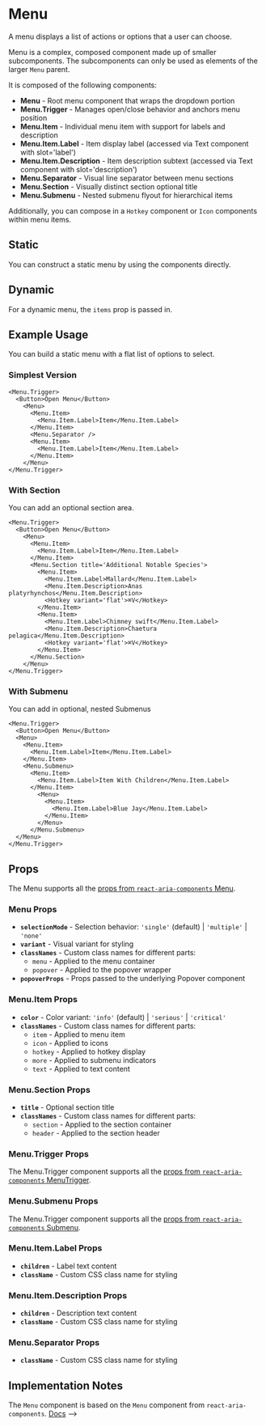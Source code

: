 

<Meta of={MenuStories} />

# Menu
A menu displays a list of actions or options that a user can choose.

Menu is a complex, composed component made up of smaller subcomponents. The subcomponents can only be used as elements of the larger `Menu` parent.

It is composed of the following components:

- **Menu** - Root menu component that wraps the dropdown portion
- **Menu.Trigger** - Manages open/close behavior and anchors menu position
- **Menu.Item** - Individual menu item with support for labels and description
- **Menu.Item.Label** - Item display label (accessed via Text component with slot='label')
- **Menu.Item.Description** - Item description subtext (accessed via Text component with slot='description')
- **Menu.Separator** - Visual line separator between menu sections
- **Menu.Section** - Visually distinct section optional title
- **Menu.Submenu** - Nested submenu flyout for hierarchical items

Additionally, you can compose in a `Hotkey` component or `Icon` components within menu items.

## Static
You can construct a static menu by using the components directly.
<Canvas of={MenuStories.Basic} />

## Dynamic
For a dynamic menu, the `items` prop is passed in.
<Canvas of={MenuStories.Dynamic} />

## Example Usage
You can build a static menu with a flat list of options to select.

### Simplest Version
```
<Menu.Trigger>
  <Button>Open Menu</Button>
    <Menu>
      <Menu.Item>
        <Menu.Item.Label>Item</Menu.Item.Label>
      </Menu.Item>
      <Menu.Separator />
      <Menu.Item>
        <Menu.Item.Label>Item</Menu.Item.Label>
      </Menu.Item>
    </Menu>
</Menu.Trigger>
```

### With Section
You can add an optional section area.
```
<Menu.Trigger>
  <Button>Open Menu</Button>
    <Menu>
      <Menu.Item>
        <Menu.Item.Label>Item</Menu.Item.Label>
      </Menu.Item>
      <Menu.Section title='Additional Notable Species'>
        <Menu.Item>
          <Menu.Item.Label>Mallard</Menu.Item.Label>
          <Menu.Item.Description>Anas platyrhynchos</Menu.Item.Description>
          <Hotkey variant='flat'>⌘V</Hotkey>
        </Menu.Item>
        <Menu.Item>
          <Menu.Item.Label>Chimney swift</Menu.Item.Label>
          <Menu.Item.Description>Chaetura pelagica</Menu.Item.Description>
          <Hotkey variant='flat'>⌘V</Hotkey>
        </Menu.Item>
      </Menu.Section>
    </Menu>
</Menu.Trigger>
```

### With Submenu
You can add in optional, nested Submenus

```
<Menu.Trigger>
  <Button>Open Menu</Button>
  <Menu>
    <Menu.Item>
      <Menu.Item.Label>Item</Menu.Item.Label>
    </Menu.Item>
    <Menu.Submenu>
      <Menu.Item>
        <Menu.Item.Label>Item With Children</Menu.Item.Label>
      </Menu.Item>
        <Menu>
          <Menu.Item>
            <Menu.Item.Label>Blue Jay</Menu.Item.Label>
          </Menu.Item>
        </Menu>
      </Menu.Submenu>
  </Menu>
</Menu.Trigger>
```

## Props
The Menu supports all the [props from `react-aria-components` Menu](https://react-spectrum.adobe.com/react-aria/Menu.html#props).

### Menu Props
- **`selectionMode`** - Selection behavior: `'single'` (default) | `'multiple'` | `'none'`
- **`variant`** - Visual variant for styling
- **`classNames`** - Custom class names for different parts:
  - `menu` - Applied to the menu container
  - `popover` - Applied to the popover wrapper
- **`popoverProps`** - Props passed to the underlying Popover component

### Menu.Item Props
- **`color`** - Color variant: `'info'` (default) | `'serious'` | `'critical'`
- **`classNames`** - Custom class names for different parts:
  - `item` - Applied to menu item
  - `icon` - Applied to icons
  - `hotkey` - Applied to hotkey display
  - `more` - Applied to submenu indicators
  - `text` - Applied to text content

### Menu.Section Props
- **`title`** - Optional section title
- **`classNames`** - Custom class names for different parts:
  - `section` - Applied to the section container
  - `header` - Applied to the section header

### Menu.Trigger Props
The Menu.Trigger component supports all the [props from `react-aria-components` MenuTrigger](https://react-spectrum.adobe.com/react-area/Menu.html#menutrigger).

### Menu.Submenu Props
The Menu.Trigger component supports all the [props from `react-aria-components` Submenu](https://react-spectrum.adobe.com/react-area/Menu.html#submenu).

### Menu.Item.Label Props
- **`children`** - Label text content
- **`className`** - Custom CSS class name for styling

### Menu.Item.Description Props
- **`children`** - Description text content
- **`className`** - Custom CSS class name for styling

### Menu.Separator Props
- **`className`** - Custom CSS class name for styling


## Implementation Notes

The `Menu` component is based on the `Menu` component from `react-aria-components`. [Docs](https://react-spectrum.adobe.com/react-aria/Menu.html) -->

